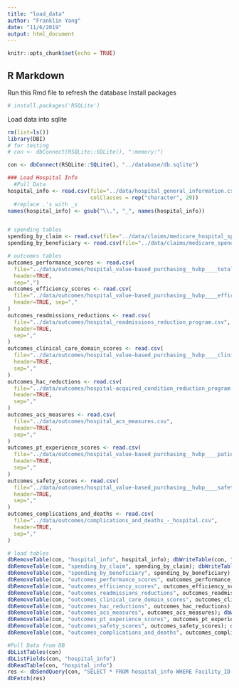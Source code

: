 ```yaml
---
title: "load_data"
author: "Franklin Yang"
date: "11/6/2019"
output: html_document
---
```


```r
knitr::opts_chunk$set(echo = TRUE)
```

## R Markdown

Run this Rmd file to refresh the database
Install packages
```r
# install.packages('RSQLite')
```

Load data into sqlite
```r
rm(list=ls())
library(DBI)
# for testing
# con <- dbConnect(RSQLite::SQLite(), ":memory:")

con <- dbConnect(RSQLite::SQLite(), "../database/db.sqlite")

### Load Hospital Info
  #Pull Data
hospital_info <- read.csv(file="../data/hospital_general_information.csv", header=TRUE, sep=",", 
                          colClasses = rep("character", 29))
  #replace .'s with _s
names(hospital_info) <- gsub("\\.", "_", names(hospital_info))


# spending tables
spending_by_claim <- read.csv(file="../data/claims/medicare_hospital_spending_by_claim.csv", header=TRUE, sep=",")
spending_by_beneficiary <- read.csv(file="../data/claims/medicare_spending_per_beneficiary___hospital.csv", header=TRUE, sep=",")

# outcomes tables
outcomes_performance_scores <- read.csv(
  file="../data/outcomes/hospital_value-based_purchasing__hvbp____total_performance_score.csv",
  header=TRUE,
  sep=",")
outcomes_efficiency_scores <- read.csv(
  file="../data/outcomes/hospital_value-based_purchasing__hvbp____efficiency_scores.csv",
  header=TRUE, sep=","
)
outcomes_readmissions_reductions <- read.csv(
  file="../data/outcomes/hospital_readmissions_reduction_program.csv",
  header=TRUE,
  sep=","
)
outcomes_clinical_care_domain_scores <- read.csv(
  file="../data/outcomes/hospital_value-based_purchasing__hvbp____clinical_care_domain_scores.csv",
  header=TRUE,
  sep=","
)
outcomes_hac_reductions <- read.csv(
  file="../data/outcomes/hospital-acquired_condition_reduction_program.csv",
  header=TRUE,
  sep=","
)
outcomes_acs_measures <- read.csv(
  file="../data/outcomes/hospital_acs_measures.csv",
  header=TRUE,
  sep=","
)
outcomes_pt_experience_scores <- read.csv(
  file="../data/outcomes/hospital_value-based_purchasing__hvbp____patient_experience_of_care_domain_scores__hcahps_.csv",
  header=TRUE,
  sep=","
)
outcomes_safety_scores <- read.csv(
  file="../data/outcomes/hospital_value-based_purchasing__hvbp____safety.csv",
  header=TRUE,
  sep=","
)
outcomes_complications_and_deaths <- read.csv(
  file="../data/outcomes/complications_and_deaths_-_hospital.csv",
  header=TRUE,
  sep=","
)

# load tables
dbRemoveTable(con, "hospital_info", hospital_info); dbWriteTable(con, "hospital_info", hospital_info)
dbRemoveTable(con, "spending_by_claim", spending_by_claim); dbWriteTable(con, "spending_by_claim", spending_by_claim)
dbRemoveTable(con, "spending_by_beneficiary", spending_by_beneficiary); dbWriteTable(con, "spending_by_beneficiary", spending_by_beneficiary)
dbRemoveTable(con, "outcomes_performance_scores", outcomes_performance_scores); dbWriteTable(con, "outcomes_performance_scores", outcomes_performance_scores)
dbRemoveTable(con, "outcomes_efficiency_scores", outcomes_efficiency_scores); dbWriteTable(con, "outcomes_efficiency_scores", outcomes_efficiency_scores)
dbRemoveTable(con, "outcomes_readmissions_reductions", outcomes_readmissions_reductions); dbWriteTable(con, "outcomes_readmissions_reductions", outcomes_readmissions_reductions)
dbRemoveTable(con, "outcomes_clinical_care_domain_scores", outcomes_clinical_care_domain_scores); dbWriteTable(con, "outcomes_clinical_care_domain_scores", outcomes_clinical_care_domain_scores)
dbRemoveTable(con, "outcomes_hac_reductions", outcomes_hac_reductions); dbWriteTable(con, "outcomes_hac_reductions", outcomes_hac_reductions)
dbRemoveTable(con, "outcomes_acs_measures", outcomes_acs_measures); dbWriteTable(con, "outcomes_acs_measures", outcomes_acs_measures)
dbRemoveTable(con, "outcomes_pt_experience_scores", outcomes_pt_experience_scores); dbWriteTable(con, "outcomes_pt_experience_scores", outcomes_pt_experience_scores)
dbRemoveTable(con, "outcomes_safety_scores", outcomes_safety_scores); dbWriteTable(con, "outcomes_safety_scores", outcomes_safety_scores)
dbRemoveTable(con, "outcomes_complications_and_deaths", outcomes_complications_and_deaths); dbWriteTable(con, "outcomes_complications_and_deaths", outcomes_complications_and_deaths)

#Pull Data from DB
dbListTables(con)
dbListFields(con, "hospital_info")
dbReadTable(con, "hospital_info")
res <- dbSendQuery(con, "SELECT * FROM hospital_info WHERE Facility_ID = '400120'")
dbFetch(res)

```
